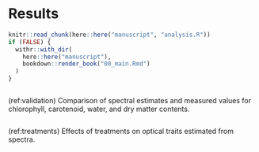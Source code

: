 # Results

```r
knitr::read_chunk(here::here("manuscript", "analysis.R"))
if (FALSE) {
  withr::with_dir(
    here::here("manuscript"),
    bookdown::render_book("00_main.Rmd")
  )
}
```

```r
```

(ref:validation) Comparison of spectral estimates and measured values for chlorophyll, carotenoid, water, and dry matter contents.

```r
```

(ref:treatments) Effects of treatments on optical traits estimated from spectra.

```r
```
